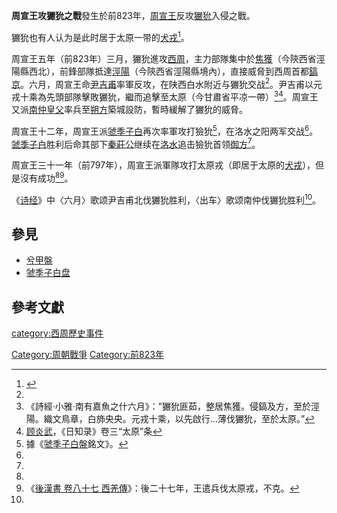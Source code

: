 {{全局僻字|玁|左“犭”右“嚴”}}
{{Infobox Military Conflict
|conflict=周宣王攻玁狁之戰
|partof=周宣王對周邊各族之戰
|date=前823年
|place=[[涇陽|涇陽]](今[[陝西省|陝西省]][[涇陽縣|涇陽縣]]境內)、[[太原|太原]](今[[甘肅省|甘肅省]][[慶陽市|慶陽市]]一帶)
|result=[[西周|西周]]軍隊勝利，暫時緩解了[[玁狁|玁狁]]的威脅
|combatant1=[[周朝|周朝]]
|combatant2=[[玁狁|玁狁]]
|commander1=[[尹吉甫|尹吉甫]]<br>[[南仲皇父|南仲皇父]]
|commander2= [[御方|御方]]
|strength1=不詳，先鋒為元戎十乘
|strength2=不詳
|casualties1=不詳
|casualties2=不詳
}}
{{Campaignbox 周宣王對周邊各族之戰}}
'''周宣王攻玁狁之戰'''發生於前823年，[[周宣王|周宣王]]反攻[[玁狁|玁狁]]入侵之戰。

玁狁也有人认为是此时居于太原一带的[[犬戎|犬戎]]<ref name="杨宽">{{cite book|author=杨宽|title=西周史|year=2003|publisher=上海人民出版社|location=上海|isbn=7208045380|pages=569-572|authorlink=杨宽}}</ref>。

周宣王五年（前823年）三月，玁狁進攻[[西周|西周]]，主力部隊集中於[[焦獲|焦獲]]（今陝西省涇陽縣西北），前鋒部隊抵達[[涇陽|涇陽]]（今陝西省涇陽縣境內），直接威脅到西周首都[[鎬京|鎬京]]。六月，周宣王命[[尹吉甫|尹吉甫]]率軍反攻，在陕西白水附近与玁狁交战<ref name="杨宽" />。尹吉甫以元戎十乘為先頭部隊擊敗玁狁，繼而追擊至太原（今甘肅省平凉一帶）<ref>《詩經·小雅·南有嘉魚之什六月》：”玁狁匪茹，整居焦獲。侵鎬及方，至於涇陽。織文鳥章，白斾央央。元戎十乘，以先啟行…薄伐玁狁，至於太原。”</ref><ref>[[顾炎武|顾炎武]]，《日知录》卷三“太原”条</ref>。周宣王又派[[南仲皇父|南仲皇父]]率兵至[[朔方|朔方]]築城設防，暫時緩解了玁狁的威脅。

周宣王十二年，周宣王派[[虢季子白|虢季子白]]再次率軍攻打獫狁<ref>據《[[虢季子白盤|虢季子白盤]]銘文》。 </ref>，在洛水之阳两军交战<ref name="杨宽" />。[[虢季子白|虢季子白]]胜利后命其部下[[秦莊公|秦莊公]]继续在[[洛水|洛水]]追击獫狁首领[[御方|御方]]<ref name="杨宽" />。

周宣王三十一年（前797年），周宣王派軍隊攻打太原戎（即居于太原的[[犬戎|犬戎]]），但是沒有成功<ref name="杨宽" /><ref>《[[s:後漢書/卷87|後漢書 卷八十七 西羌傳]]》：後二十七年，王遣兵伐太原戎，不克。</ref>。

《[[诗经|诗经]]》中〈六月〉歌颂尹吉甫北伐玁狁胜利，〈出车〉歌颂南仲伐玁狁胜利<ref name="杨宽" />。

==參見==
*[[兮甲盤|兮甲盤]]
*[[虢季子白盘|虢季子白盘]]

==參考文獻==
{{reflist}}

{{北伐}}
[[category:西周歷史事件|category:西周歷史事件]]
[[Category:周朝戰爭|Category:周朝戰爭]]
[[Category:前823年|Category:前823年]]